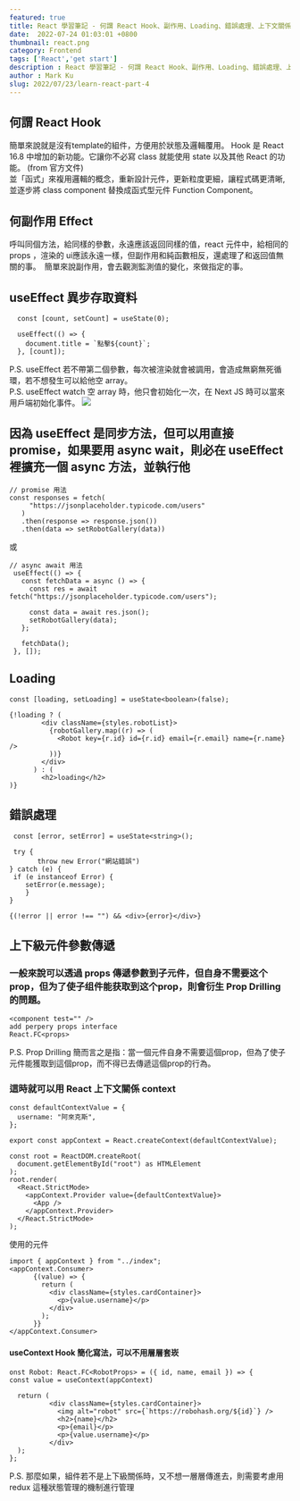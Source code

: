 ```yaml
---
featured: true
title: React 學習筆記 - 何謂 React Hook、副作用、Loading、錯誤處理、上下文關係(Context) - Part's 4
date:  2022-07-24 01:03:01 +0800
thumbnail: react.png
category: Frontend
tags: ['React','get start']
description : React 學習筆記 - 何謂 React Hook、副作用、Loading、錯誤處理、上下文關係(Context) - Part's 4
author : Mark Ku
slug: 2022/07/23/learn-react-part-4
---
```

## 何謂 React Hook 
簡單來說就是沒有template的組件，方便用於狀態及邏輯覆用。
Hook 是 React 16.8 中增加的新功能。它讓你不必寫 class 就能使用 state 以及其他 React 的功能。 (from 官方文件)  
並「函式」來複用邏輯的概念，重新設計元件，更新粒度更細，讓程式碼更清晰, 並逐步將 class component 替換成函式型元件 Function Component。
 
## 何副作用 Effect
呼叫同個方法，給同樣的參數，永遠應該返回同樣的值，react 元件中，給相同的 props ，渲染的 ui應該永遠一樣，但副作用和純函數相反，還處理了和返回值無關的事。　簡單來說副作用，會去觀測監測值的變化，來做指定的事。

## useEffect 異步存取資料
```
  const [count, setCount] = useState(0);

  useEffect(() => {
    document.title = `點擊${count}`;
  }, [count]);
```
  
P.S. useEffect 若不帶第二個參數，每次被渲染就會被調用，會造成無窮無死循環，若不想發生可以給他空 array。  
P.S. useEffect watch 空 array 時，他只會初始化一次，在 Next JS 時可以當來用戶端初始化事件。
![](https://i.imgur.com/915DCg8.png)

## 因為 useEffect 是同步方法，但可以用直接 promise，如果要用 async wait，則必在 useEffect 裡擴充一個 async 方法，並執行他
 
 ```
 // promise 用法
 const responses = fetch(
      "https://jsonplaceholder.typicode.com/users"
    )
    .then(response => response.json())
    .then(data => setRobotGallery(data))
 ```
 或  
 ```
 // async await 用法
  useEffect(() => {
    const fetchData = async () => {
      const res = await fetch("https://jsonplaceholder.typicode.com/users");      

      const data = await res.json();
      setRobotGallery(data);
    };

    fetchData();
  }, []);
 ```
 
## Loading 
```
const [loading, setLoading] = useState<boolean>(false);
```
    
```    
{!loading ? (
        <div className={styles.robotList}>
          {robotGallery.map((r) => (
            <Robot key={r.id} id={r.id} email={r.email} name={r.name} />
          ))}
        </div>
      ) : (
        <h2>loading</h2>
)}
```

## 錯誤處理
```
 const [error, setError] = useState<string>();

 try {
       throw new Error("網站錯誤")               
} catch (e) {
 if (e instanceof Error) {
    setError(e.message);
    }
}      
    
{(!error || error !== "") && <div>{error}</div>}
```

## 上下級元件參數傳遞

### 一般來說可以透過 props  傳遞參數到子元件，但自身不需要这个prop，但为了使子组件能获取到这个prop，則會衍生 Prop Drilling 的問題。

```
<component test="" />
add perpery props interface 
React.FC<props>
``` 
P.S. Prop Drilling 簡而言之是指：當一個元件自身不需要這個prop，但為了使子元件能獲取到這個prop，而不得已去傳遞這個prop的行為。

### 這時就可以用 React 上下文關係 context  
``` 
const defaultContextValue = {
  username: "阿來克斯",
};

export const appContext = React.createContext(defaultContextValue);

const root = ReactDOM.createRoot(
  document.getElementById("root") as HTMLElement
);
root.render(
  <React.StrictMode>
    <appContext.Provider value={defaultContextValue}>
      <App />
    </appContext.Provider>
  </React.StrictMode>
);
```    

使用的元件
```    
import { appContext } from "../index";
<appContext.Consumer>
      {(value) => {
        return (
          <div className={styles.cardContainer}>            
            <p>{value.username}</p>
          </div>
        );
      }}
</appContext.Consumer>
```
    
#### useContext Hook 簡化寫法，可以不用層層套崁
```
onst Robot: React.FC<RobotProps> = ({ id, name, email }) => {
const value = useContext(appContext)

  return (        
          <div className={styles.cardContainer}>
            <img alt="robot" src={`https://robohash.org/${id}`} />
            <h2>{name}</h2>
            <p>{email}</p>
            <p>{value.username}</p>
          </div>            
  );
};
```
P.S. 那麼如果，組件若不是上下級關係時，又不想一層層傳進去，則需要考慮用 redux 這種狀態管理的機制進行管理
